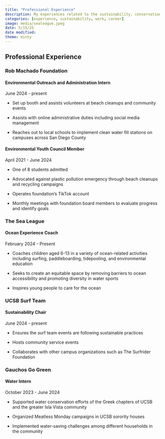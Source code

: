 ```yaml
---
title: "Professional Experience"
description: My experiences related to the sustainability, conservation, and ocean accessibilty field, outside of my work with the Surfrider Foundation. 
categories: [experience, sustainability, work, career]
image: media/sealeague.jpeg
date: 5/15/25
date modified: 
theme: minty
---
```


## Professional Experience

### Rob Machado Foundation

#### Environmental Outreach and Administration Intern

June 2024 - present<br>

-   Set up booth and assists volunteers at beach cleanups and community events

-   Assists with online administrative duties including social media management

-   Reaches out to local schools to implement clean water fill stations on campuses across San Diego County

#### Environmental Youth Council Member

April 2021 - June 2024<br>

-   One of 8 students admitted

-   Advocated against plastic pollution emergency through beach cleanups and recycling campaigns

-   Operates foundation's TikTok account

-   Monthly meetings with foundation board members to evaluate progress and identify goals

### The Sea League

#### Ocean Experience Coach

February 2024 - Present<br>

-   Coaches children aged 6-13 in a variety of ocean-related activities including surfing, paddleboarding, tidepooling, and environmental education

-   Seeks to create an equitable space by removing barriers to ocean accessibility and promoting diversity in water sports

-   Inspires young people to care for the ocean

### UCSB Surf Team

#### Sustainability Chair

June 2024 - present<br>

-   Ensures the surf team events are following sustainable practices

-   Hosts community service events

-   Collaborates with other campus organizations such as The Surfrider Foundation

### Gauchos Go Green

#### Water Intern

October 2023 - June 2024<br>

-   Supported water conservation efforts of the Greek chapters of UCSB and the greater Isla Vista community

-   Organized Meatless Monday campaigns in UCSB sorority houses

-   Implemented water-saving challenges among different households in the community
